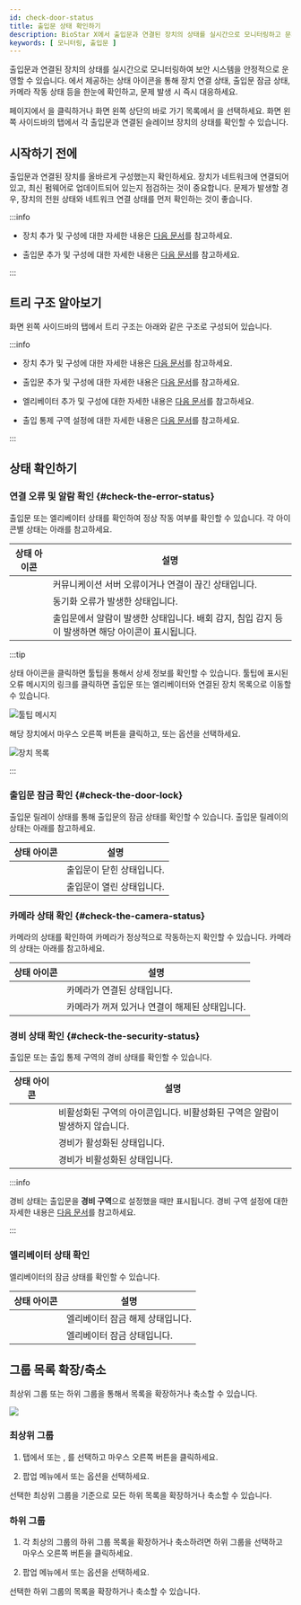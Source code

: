```yaml
---
id: check-door-status
title: 출입문 상태 확인하기
description: BioStar X에서 출입문과 연결된 장치의 상태를 실시간으로 모니터링하고 문제 발생 시 해결하는 방법을 안내합니다.
keywords: [ 모니터링, 출입문 ]
---
```


출입문과 연결된 장치의 상태를 실시간으로 모니터링하여 보안 시스템을 안정적으로 운영할 수 있습니다. <Cmd sid='shell.header.arena' />에서 제공하는 상태 아이콘을 통해 장치 연결 상태, 출입문 잠금 상태, 카메라 작동 상태 등을 한눈에 확인하고, 문제 발생 시 즉시 대응하세요.

<Cmd sid='shell.header.launcher' /> 페이지에서 <Cmd sid='shell.header.arena' />을 클릭하거나 화면 왼쪽 상단의 바로 가기 목록에서 <Cmd sid='shell.header.arena' />을 선택하세요. 화면 왼쪽 사이드바의 <Cmd sid='arena.tree.door.title' /> 탭에서 각 출입문과 연결된 슬레이브 장치의 상태를 확인할 수 있습니다.

## 시작하기 전에

출입문과 연결된 장치를 올바르게 구성했는지 확인하세요. 장치가 네트워크에 연결되어 있고, 최신 펌웨어로 업데이트되어 있는지 점검하는 것이 중요합니다. 문제가 발생할 경우, 장치의 전원 상태와 네트워크 연결 상태를 먼저 확인하는 것이 좋습니다.

:::info

* 장치 추가 및 구성에 대한 자세한 내용은 [다음 문서](settings-manage-devices)를 참고하세요.

* 출입문 추가 및 구성에 대한 자세한 내용은 [다음 문서](settings-manage-door)를 참고하세요.

:::

## 트리 구조 알아보기

화면 왼쪽 사이드바의 <Cmd sid='arena.tree.door.title' /> 탭에서 트리 구조는 아래와 같은 구조로 구성되어 있습니다.


<Treeview data={Doortree} />

:::info

* 장치 추가 및 구성에 대한 자세한 내용은 [다음 문서](settings-manage-devices)를 참고하세요.

* 출입문 추가 및 구성에 대한 자세한 내용은 [다음 문서](settings-manage-door)를 참고하세요.

* 엘리베이터 추가 및 구성에 대한 자세한 내용은 [다음 문서](settings-manage-elevators)를 참고하세요.

* 출입 통제 구역 설정에 대한 자세한 내용은 [다음 문서](settings-advanced-ac)를 참고하세요.

:::

## 상태 확인하기

### 연결 오류 및 알람 확인 {#check-the-error-status}

출입문 또는 엘리베이터 상태를 확인하여 정상 작동 여부를 확인할 수 있습니다. 각 아이콘별 상태는 아래를 참고하세요.

<div className='col2--20-80 overflow-x'>

| 상태 아이콘 | 설명 |
| :--: | -- |
| <IcErr width='35px' height='35px' /> | 커뮤니케이션 서버 오류이거나 연결이 끊긴 상태입니다. |
| <IcNotsync width='35px' height='35px' /> | 동기화 오류가 발생한 상태입니다. |
| <IcAlert width='40px' height='40px' /> | 출입문에서 알람이 발생한 상태입니다. 배회 감지, 침입 감지 등이 발생하면 해당 아이콘이 표시됩니다. |

</div>

:::tip

상태 아이콘을 클릭하면 툴팁을 통해서 상세 정보를 확인할 수 있습니다. 툴팁에 표시된 오류 메시지의 링크를 클릭하면 출입문 또는 엘리베이터와 연결된 장치 목록으로 이동할 수 있습니다.

<Image src='/img/monitoring-door-status-tooltip.png' alt='툴팁 메시지'/>

해당 장치에서 마우스 오른쪽 버튼을 클릭하고, <Cmd sid='arena.tree.contextMenu.reconnect' /> 또는 <Cmd sid='arena.tree.contextMenu.reboot' /> 옵션을 선택하세요.

<Image src='/img/monitoring-door-status-tooltip-device.png' alt='장치 목록' />

:::


### 출입문 잠금 확인 {#check-the-door-lock}

출입문 릴레이 상태를 통해 출입문의 잠금 상태를 확인할 수 있습니다. 출입문 릴레이의 상태는 아래를 참고하세요.

<div className='col2--20-80 overflow-x'>

| 상태 아이콘 | 설명 |
| :--: | -- |
| <IcRelayLock width='auto' height='35px' /> | 출입문이 닫힌 상태입니다. |
| <IcRelayUnlock width='auto' height='40px' /> | 출입문이 열린 상태입니다. |

</div>


### 카메라 상태 확인 {#check-the-camera-status}

카메라의 상태를 확인하여 카메라가 정상적으로 작동하는지 확인할 수 있습니다. 카메라의 상태는 아래를 참고하세요.

<div className='col2--20-80 overflow-x'>

| 상태 아이콘 | 설명 |
| :--: | -- |
| <IcCamOk width='auto' height='35px'/> | 카메라가 연결된 상태입니다. |
| <IcCamFail width='auto' height='35px'/> | 카메라가 꺼져 있거나 연결이 해제된 상태입니다. |

</div>


### 경비 상태 확인 {#check-the-security-status}

출입문 또는 출입 통제 구역의 경비 상태를 확인할 수 있습니다. 

<div className='col2--20-80 overflow-x'>

| 상태 아이콘 | 설명 |
| :--: | -- |
| <IcDisable width='auto' height='30px' /> | 비활성화된 구역의 아이콘입니다. 비활성화된 구역은 알람이 발생하지 않습니다. |
| <IcArm width='auto' height='35px'/> | 경비가 활성화된 상태입니다. |
| <IcDisarm width='auto' height='35px'/> | 경비가 비활성화된 상태입니다. |

</div>

:::info

경비 상태는 출입문을 **경비 구역**으로 설정했을 때만 표시됩니다. 경비 구역 설정에 대한 자세한 내용은 [다음 문서](settings-advanced-ac-intrusion-alarm)를 참고하세요.

:::

### 엘리베이터 상태 확인

엘리베이터의 잠금 상태를 확인할 수 있습니다.

<div className='col2--20-80 overflow-x'>

| 상태 아이콘 | 설명 |
| :--: | -- |
| <StatusNormal width='auto' height='35px'/> | 엘리베이터 잠금 해제 상태입니다. |
| <StatusOK width='auto' height='35px'/> | 엘리베이터 잠금 상태입니다. |

</div>


## 그룹 목록 확장/축소

최상위 그룹 또는 하위 그룹을 통해서 목록을 확장하거나 축소할 수 있습니다. 

<Image src='/img/biostarx-monitoring-group-expand-collapse.png' />

### 최상위 그룹

1. <Cmd sid='arena.tree.door.title' /> 탭에서 <Cmd sid='arena.tree.door.allDoorGroups' /> 또는 <Cmd sid='arena.tree.door.allElevatorGroups' />, <Cmd sid='arena.tree.door.allZones' />를 선택하고 마우스 오른쪽 버튼을 클릭하세요. 

1. 팝업 메뉴에서 <Cmd sid='arena.tree.expandAll' /> 또는 <Cmd sid='arena.tree.collapseAll' /> 옵션을 선택하세요. 

선택한 최상위 그룹을 기준으로 모든 하위 목록을 확장하거나 축소할 수 있습니다.

### 하위 그룹

1. 각 최상의 그룹의 하위 그룹 목록을 확장하거나 축소하려면 하위 그룹을 선택하고 마우스 오른쪽 버튼을 클릭하세요. 

1. 팝업 메뉴에서 <Cmd sid='arena.tree.contextMenu.expandBelow' /> 또는 <Cmd sid='arena.tree.contextMenu.collapseBelow' /> 옵션을 선택하세요. 

선택한 하위 그룹의 목록을 확장하거나 축소할 수 있습니다.
